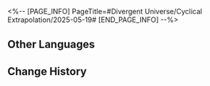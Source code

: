 <%-- [PAGE_INFO]
PageTitle=#Divergent Universe/Cyclical Extrapolation/2025-05-19#
[END_PAGE_INFO] --%>
{{Event
|name              = Cyclical Extrapolation: Peaceful Slumber
|image             = Event Cyclical Extrapolation Peaceful Slumber.png
|type              = Cyclical Extrapolation
|time_known        = yes
|time_start        = 2025-05-19 04:00:00
|time_end          = 2025-05-26 03:59:59
}}

{{Cyclical Extrapolation
|boons      = 
|curios     = Moment of Tranquility; Casket of Inaccuracy
|equations  = 
|trailblaze = 
|rewards    = Relic Remains*30; Lost Crystal*3
|boss_1_1   = Silvermane Lieutenant; Frigid Prowler; Aurumaton Gatekeeper; Howling Casket; Furiae Praetor
|boss_1_2   = Automaton Grizzly (Bug); Frigid Prowler (Bug); Disciples of Sanctus Medicus: Shape Shifter (Bug); Aurumaton Gatekeeper (Bug); Senior Staff: Team Leader (Bug); Dreamjolt Troupe's Beyond Overcooked (Bug); Dreamjolt Troupe's Sweet Gorilla (Bug); "Past Confined and Caged" (Bug); Memory Zone Meme "Shell of Faded Rage" (Bug); Howling Casket (Bug); Furiae Praetor (Bug)
|boss_2_1   = Frigid Prowler (Bug); Aurumaton Gatekeeper (Bug); Memory Zone Meme "Shell of Faded Rage" (Bug); Howling Casket (Bug); Furiae Praetor (Bug)
|boss_2_2   = Svarog (Complete); Abundant Ebon Deer (Complete); Swarm: True Sting (Complete); Argenti (Complete)
|boss_3     = Savage God, Mad King, Incarnation of Strife (Complete)
|rules      = Obtain this week's Preset Constructs upon entering the First Plane
|root       = Divergent Universe: Protean Hero
}}

==Other Languages==
{{Other Languages
|en   = Cyclical Extrapolation: Peaceful Slumber
|zhs  = 周期演算：享受安眠
|zht  = 週期演算：享受安眠
|ja   = 周期演算：安らかな眠り
|ko   = 주기 연산: 안면의 향유
|es   = Cálculo periódico: Sueño apacible
|fr   = Calcul cyclique&nbsp;: Sommeil paisible
|ru   = Цикличное вычисление: Мирный сон
|th   = การคำนวณแบบรอบ: นิทราสุขสันต์
|vi   = Ngoại Suy Chu Kỳ: Tận Hưởng Yên Giấc
|de   = Zyklische Berechnung: Friedlicher Schlaf
|id   = Kalkulasi Siklus: Menikmati Tidur Nyenyak
|pt   = Extrapolação Cíclica: Sono Pacífico
}}

==Change History==
{{Change History|3.2}}